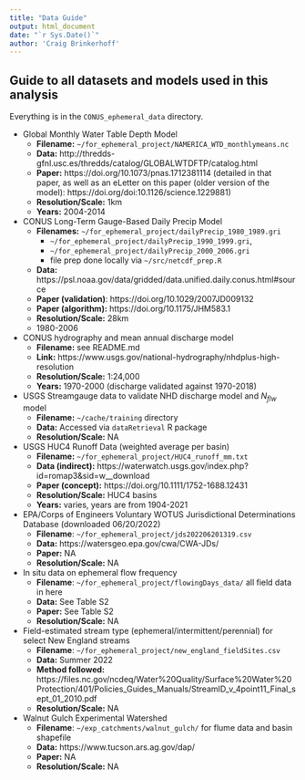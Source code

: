 ---
title: "Data Guide"
output: html_document
date: "`r Sys.Date()`"
author: 'Craig Brinkerhoff'
---
## Guide to all datasets and models used in this analysis
Everything is in the `CONUS_ephemeral_data` directory.

- Global Monthly Water Table Depth Model
  - **Filename:** `~/for_ephemeral_project/NAMERICA_WTD_monthlymeans.nc`
  - **Data:** http://thredds-gfnl.usc.es/thredds/catalog/GLOBALWTDFTP/catalog.html
  - **Paper:** https://doi.org/10.1073/pnas.1712381114 (detailed in that paper, as well as an eLetter on this paper (older version of the model): https://doi.org/doi:10.1126/science.1229881)
  - **Resolution/Scale:** 1km
  - **Years:** 2004-2014

- CONUS Long-Term Gauge-Based Daily Precip Model
  - **Filenames:** `~/for_ephemeral_project/dailyPrecip_1980_1989.gri`
    - `~/for_ephemeral_project/dailyPrecip_1990_1999.gri`,
    - `~/for_ephemeral_project/dailyPrecip_2000_2006.gri`
    - file prep done locally via `~/src/netcdf_prep.R`
  - **Data:** https://psl.noaa.gov/data/gridded/data.unified.daily.conus.html#source
  - **Paper (validation)**: https://doi.org/10.1029/2007JD009132
  - **Paper (algorithm):** https://doi.org/10.1175/JHM583.1
  - **Resolution/Scale:** 28km
  - 1980-2006

- CONUS hydrography and mean annual discharge model
  - **Filename:** see README.md
  - **Link:** https://www.usgs.gov/national-hydrography/nhdplus-high-resolution
  - **Resolution/Scale:** 1:24,000
  - **Years:** 1970-2000 (discharge validated against 1970-2018)

- USGS Streamgauge data to validate NHD discharge model and $N_{flw}$ model
  - **Filename:** `~/cache/training` directory
  - **Data:** Accessed via `dataRetrieval` R package
  - **Resolution/Scale:** NA

- USGS HUC4 Runoff Data (weighted average per basin)
  - **Filename:** `~/for_ephemeral_project/HUC4_runoff_mm.txt`
  - **Data (indirect):** https://waterwatch.usgs.gov/index.php?id=romap3&sid=w__download
  - **Paper (concept):** https://doi.org/10.1111/1752-1688.12431
  - **Resolution/Scale:** HUC4 basins
  - **Years:** varies, years are from 1904-2021

- EPA/Corps of Engineers Voluntary WOTUS Jurisdictional Determinations Database (downloaded 06/20/2022)
  - **Filename**: `~/for_ephemeral_project/jds202206201319.csv`
  - **Data:** https://watersgeo.epa.gov/cwa/CWA-JDs/
  - **Paper:** NA
  - **Resolution/Scale:** NA

- In situ data on ephemeral flow frequency
  - **Filename**: `~/for_ephemeral_project/flowingDays_data/` all field data in here
  - **Data:** See Table S2
  - **Paper:** See Table S2
  - **Resolution/Scale:** NA

- Field-estimated stream type (ephemeral/intermittent/perennial) for select New England streams
  - **Filename**: `~/for_ephemeral_project/new_england_fieldSites.csv`
  - **Data:** Summer 2022
  - **Method followed:** https://files.nc.gov/ncdeq/Water%20Quality/Surface%20Water%20Protection/401/Policies_Guides_Manuals/StreamID_v_4point11_Final_sept_01_2010.pdf
  - **Resolution/Scale:** NA

- Walnut Gulch Experimental Watershed
  - **Filename**: `~/exp_catchments/walnut_gulch/` for flume data and basin shapefile
  - **Data:** https://www.tucson.ars.ag.gov/dap/
  - **Paper:** NA
  - **Resolution/Scale:** NA